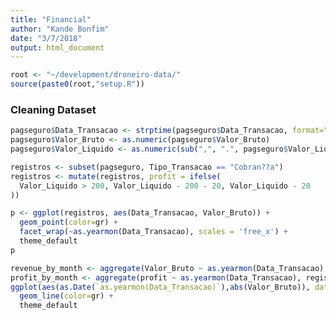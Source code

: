```yaml
---
title: "Financial"
author: "Kande Bonfim"
date: "3/7/2018"
output: html_document
---
```


```r
root <- "~/development/droneiro-data/"
source(paste0(root,"setup.R"))
```

### Cleaning Dataset
```r
pagseguro$Data_Transacao <- strptime(pagseguro$Data_Transacao, format="%d/%m/%Y %H:%M:%S")
pagseguro$Valor_Bruto <- as.numeric(pagseguro$Valor_Bruto)
pagseguro$Valor_Liquido <- as.numeric(sub(",", ".", pagseguro$Valor_Liquido, fixed=TRUE))
```


```r
registros <- subset(pagseguro, Tipo_Transacao == "Cobran??a")
registros <- mutate(registros, profit = ifelse(
  Valor_Liquido > 200, Valor_Liquido - 200 - 20, Valor_Liquido - 20
))
```


```r
p <- ggplot(registros, aes(Data_Transacao, Valor_Bruto)) +
  geom_point(color=gr) +
  facet_wrap(~as.yearmon(Data_Transacao), scales = 'free_x') +
  theme_default
p
```

```r
revenue_by_month <- aggregate(Valor_Bruto ~ as.yearmon(Data_Transacao), registros, sum)
profit_by_month <- aggregate(profit ~ as.yearmon(Data_Transacao), registros, sum)
ggplot(aes(as.Date(`as.yearmon(Data_Transacao)`),abs(Valor_Bruto)), data=revenue_by_month) +
  geom_line(color=gr) +
  theme_default
```

